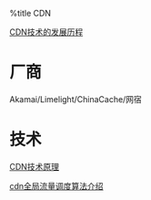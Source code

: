 %title CDN

[[http://www.programmer.com.cn/12144/|CDN技术的发展历程]]

= 厂商 =
Akamai/Limelight/ChinaCache/网宿

= 技术 =
[[http://kb.cnblogs.com/page/121664/|CDN技术原理]]

[[http://www.valleytalk.org/2010/07/06/cdn全局流量调度算法介绍/|cdn全局流量调度算法介绍]]
